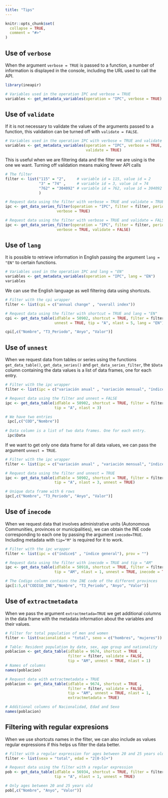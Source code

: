```yaml
---
title: "Tips"
---
```


```r
knitr::opts_chunk$set(
  collapse = TRUE,
  comment = "#>"
)
```

## Use of `verbose`

When the argument `verbose = TRUE` is passed to a function, a number of 
information is displayed in the console, including the URL used to call the API.

```r
library(ineapir)

# Variables used in the operation IPC and verbose = TRUE
variables <- get_metadata_variables(operation = "IPC", verbose = TRUE)
```

## Use of `validate`
If it is not necessary to validate the values of the arguments passed to a
function, this validation can be turned off with `validate = FALSE`.

```r
# Variables used in the operation IPC with verbose = TRUE and validate = FALSE
variables <- get_metadata_variables(operation = "IPC", verbose = TRUE,
                                    validate = TRUE)
```

This is useful when we are filtering data and the filter we are using is
the one we want. Turning off validation means making fewer API calls

```r
# The filter 
filter <- list("115" = "2",     # variable id = 115, value id = 2
               "3" = "74" ,     # variable id = 3, value id = 74
               "762" = "304092" # variable id = 762, value id = 304092
               )

# Request data using the filter with verbose = TRUE and validate = TRUE
ipc <- get_data_series_filter(operation = "IPC", filter = filter, period = 1,
                       verbose = TRUE)

# Request data using the filter with verbose = TRUE and validate = FALSE
ipc <- get_data_series_filter(operation = "IPC", filter = filter, period = 1,
                       verbose = TRUE, validate = FALSE)
```

## Use of `lang`
It is possible to retrieve information in English passing the argument
`lang = "EN"` to certain functions.

```r
# Variables used in the operation IPC and lang = "EN"
variables <- get_metadata_variables(operation = "IPC", lang = "EN")
variables
```


We can use the English language as well filtering data using shortcuts.

```r
# Filter with the cpi wrapper
filter <- list(cpi = c("annual change" , "overall index"))

# Request data using the filter with shortcut = TRUE and lang = "EN"
cpi <- get_data_table(idTable = 50902, shortcut = TRUE, filter = filter,
                      unnest = TRUE, tip = "A", nlast = 5, lang = "EN")

cpi[,c("Nombre", "T3_Periodo", "Anyo", "Valor")]
```

## Use of `unnest`
When we request data from tables or series using the functions
`get_data_table()`, `get_data_series()` and `get_data_series_filter`, the
`$Data` column containing the data values is a list of data frames, one for each
 entry.

```r
# Filter with the ipc wrapper
filter <- list(ipc = c("variación anual" , "variación mensual", "índice general"))

# Request data using the filter and unnest = FALSE
ipc <- get_data_table(idTable = 50902, shortcut = TRUE, filter = filter,
                      tip = "A", nlast = 3)

# We have two entries
 ipc[,c("COD","Nombre")]
 
# Data column is a list of two data frames. One for each entry. 
 ipc$Data
```

If we want to get only one data frame for all data values, we can pass
the argument `unnest = TRUE`.

```r
# Filter with the ipc wrapper
filter <- list(ipc = c("variación anual" , "variación mensual", "índice general"))

# Request data using the filter and unnest = TRUE
ipc <- get_data_table(idTable = 50902, shortcut = TRUE, filter = filter,
                      tip = "A", nlast = 3, unnest = TRUE)

# Unique data frame with 6 rows
ipc[,c("Nombre", "T3_Periodo", "Anyo", "Valor")]
```

## Use of `inecode`
When we request data that involves administrative units (Autonomous Communities,
provinces or municipalities), we can obtain the INE code corresponding to each
one by passing the argument `inecode=TRUE`. Including metadata with `tip="M"`
is required for it to work.

```r
# Filter with the ipc wrapper
filter <- list(ipc = c("índice$" , "índice general"), prov = "")

# Request data using the filter with inecode = TRUE and tip = "AM"
ipc <- get_data_table(idTable = 50918, shortcut = TRUE, filter = filter,
                      tip = "AM", nlast = 1, unnest = TRUE, inecode = TRUE)

# The Codigo column contains the INE code of the different provinces
ipc[1:5,c("CODIGO_INE","Nombre", "T3_Periodo", "Anyo", "Valor")]
```

## Use of `extractmetadata`
When we pass the argument `extractmetada=TRUE` we get additional columns in
the data frame with the metadata information about the variables and their values.

```r
# Filter for total population of men and women 
filter <- list(nacionalidad = "total", sexo = c("hombres", "mujeres"))

# Table: Resident population by date, sex, age group and nationality
poblacion <- get_data_table(idTable = 9674, shortcut = TRUE ,
                            filter = filter, validate = FALSE, 
                            tip = "AM", unnest = TRUE, nlast = 1)
# Names of columns
names(poblacion)

# Request data with extractmetadata = TRUE
poblacion <- get_data_table(idTable = 9674, shortcut = TRUE ,
                            filter = filter, validate = FALSE, 
                            tip = "AM", unnest = TRUE, nlast = 1,
                            extractmetadata = TRUE)

# Additional columns of Nacionalidad, Edad and Sexo
names(poblacion)
```

## Filtering with regular expresions
When we use shortcuts names in the filter, we can also include as values
regular expressions if this helps us filter the data better.

```r
# Filter with a regular expression for ages between 20 and 25 years old
filter <- list(sexo = "total", edad = "2[0-5]+")

# Request data using the filter with a regular expression
pob <- get_data_table(idTable = 56934, shortcut = TRUE, filter = filter,
                      tip = "A", nlast = 1, unnest = TRUE)

# Only ages between 20 and 25 years old
pob[,c("Nombre", "Anyo", "Valor")]
```


